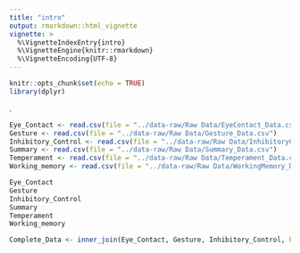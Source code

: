 ```yaml
---
title: "intro"
output: rmarkdown::html_vignette
vignette: >
  %\VignetteIndexEntry{intro}
  %\VignetteEngine{knitr::rmarkdown}
  %\VignetteEncoding{UTF-8}
---
```


```r
knitr::opts_chunk$set(echo = TRUE)
library(dplyr)
```
.
```r
Eye_Contact <- read.csv(file = "../data-raw/Raw Data/EyeContact_Data.csv")
Gesture <- read.csv(file = "../data-raw/Raw Data/Gesture_Data.csv")
Inhibitory_Control <- read.csv(file = "../data-raw/Raw Data/InhibitoryControl_Data.csv")
Summary <- read.csv(file = "../data-raw/Raw Data/Summary_Data.csv")
Temperament <- read.csv(file = "../data-raw/Raw Data/Temperament_Data.csv")
Working_memory <- read.csv(file = "../data-raw/Raw Data/WorkingMemory_Data.csv")
```

```r
Eye_Contact
Gesture
Inhibitory_Control
Summary
Temperament
Working_memory
```

```r
Complete_Data <- inner_join(Eye_Contact, Gesture, Inhibitory_Control, by = "Name") %>% inner_join(Summary, Temperament, by = "Name") %>% inner_join(Working_memory, by = "Name") 
```
